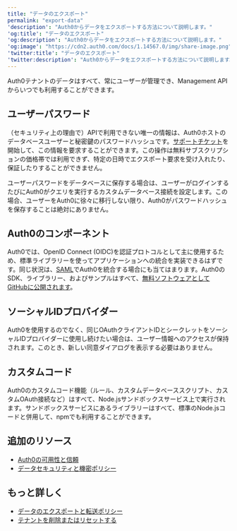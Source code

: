 ```yaml
---
title: "データのエクスポート"
permalink: "export-data"
'description': "Auth0からデータをエクスポートする方法について説明します。"
'og:title': "データのエクスポート"
'og:description': "Auth0からデータをエクスポートする方法について説明します。"
'og:image': "https://cdn2.auth0.com/docs/1.14567.0/img/share-image.png"
'twitter:title': "データのエクスポート"
'twitter:description': "Auth0からデータをエクスポートする方法について説明します。"
---
```


Auth0テナントのデータはすべて、常にユーザーが管理でき、<Tooltip data-tooltip-id="react-containers-DefinitionTooltip-0" href="/docs/ja-jp/glossary?term=management-api" tip="Management API: 顧客が管理タスクを実行できるようにするための製品。" cta="用語集の表示">Management API</Tooltip>からいつでも利用することができます。

## ユーザーパスワード

（セキュリティ上の理由で）APIで利用できない唯一の情報は、Auth0ホストのデータベースユーザーと秘密鍵のパスワードハッシュです。[サポートチケット](https://support.auth0.com)を開始して、この情報を要求することができます。この操作は無料サブスクリプションの価格帯では利用できず、特定の日時でエクスポート要求を受け入れたり、保証したりすることができません。

ユーザーパスワードをデータベースに保存する場合は、ユーザーがログインするたびにAuth0がクエリを実行するカスタムデータベース接続を設定します。この場合、ユーザーをAuth0に徐々に移行しない限り、Auth0がパスワードハッシュを保存することは絶対にありません。

## Auth0のコンポーネント

Auth0では、<Tooltip data-tooltip-id="react-containers-DefinitionTooltip-0" href="/docs/ja-jp/glossary?term=openid" tip="OpenID: アプリケーションがログイン情報を収集および保存することなくにユーザーのIDを検証できるようにする認証用のオープン標準。" cta="用語集の表示">OpenID</Tooltip> Connect (OIDC)を認証プロトコルとして主に使用するため、標準ライブラリーを使ってアプリケーションへの統合を実装できるはずです。同じ状況は、[SAML](/docs/ja-jp/authenticate/single-sign-on/outbound-single-sign-on/configure-auth0-saml-identity-provider)でAuth0を統合する場合にも当てはまります。Auth0のSDK、ライブラリー、およびサンプルはすべて、[無料ソフトウェアとしてGitHubに公開されます](https://github.com/auth0/)。

## ソーシャルIDプロバイダー

Auth0を使用するのでなく、同じ<Tooltip data-tooltip-id="react-containers-DefinitionTooltip-0" href="/docs/ja-jp/glossary?term=oath2" tip="OAuth 2.0: 認可プロトコルとワークフローを定義する認可フレームワーク。" cta="用語集の表示">OAuth</Tooltip>クライアントIDとシークレットをソーシャルIDプロバイダーに使用し続けたい場合は、ユーザー情報へのアクセスが保持されます。このとき、新しい同意ダイアログを表示する必要はありません。

## カスタムコード

Auth0のカスタムコード機能（ルール、カスタムデータベーススクリプト、カスタムOAuth接続など）はすべて、Node.jsサンドボックスサービス上で実行されます。サンドボックスサービスにあるライブラリーはすべて、標準のNode.jsコードと併用して、npmでも利用することができます。

## 追加のリソース

* [Auth0の可用性と信頼](https://auth0.com/availability-trust)
* [データセキュリティと機密ポリシー](https://auth0.com/security)

## もっと詳しく

* [データのエクスポートと転送ポリシー](/docs/ja-jp/troubleshoot/customer-support/operational-policies/data-export-and-transfer-policy)
* [テナントを削除またはリセットする](/docs/ja-jp/troubleshoot/customer-support/manage-subscriptions/delete-or-reset-tenant)